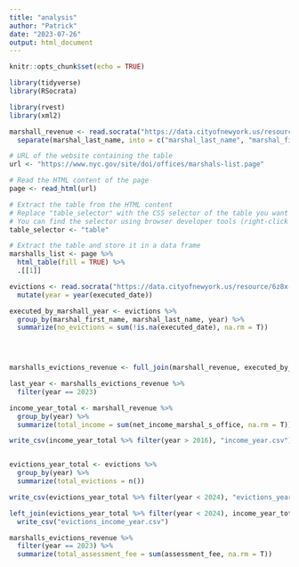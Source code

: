 ```yaml
---
title: "analysis"
author: "Patrick"
date: "2023-07-26"
output: html_document
---
```


```r
knitr::opts_chunk$set(echo = TRUE)

library(tidyverse)
library(RSocrata)

library(rvest)
library(xml2)
```

```r

marshall_revenue <- read.socrata("https://data.cityofnewyork.us/resource/7ewi-9cdf.csv") %>% 
  separate(marshal_last_name, into = c("marshal_last_name", "marshal_first init"), sep = ", | \\(")

```

```r
# URL of the website containing the table
url <- "https://www.nyc.gov/site/doi/offices/marshals-list.page"

# Read the HTML content of the page
page <- read_html(url)

# Extract the table from the HTML content
# Replace "table_selector" with the CSS selector of the table you want to scrape
# You can find the selector using browser developer tools (right-click on the table and inspect)
table_selector <- "table"

# Extract the table and store it in a data frame
marshalls_list <- page %>%
  html_table(fill = TRUE) %>% 
  .[[1]]

```

```r
evictions <- read.socrata("https://data.cityofnewyork.us/resource/6z8x-wfk4.csv") %>% 
  mutate(year = year(executed_date))

executed_by_marshall_year <- evictions %>% 
  group_by(marshal_first_name, marshal_last_name, year) %>% 
  summarize(no_evictions = sum(!is.na(executed_date), na.rm = T))


  

```

```r
marshalls_evictions_revenue <- full_join(marshall_revenue, executed_by_marshall_year, by = c("marshal_last_name" = "marshal_last_name", "year" = "year"))

last_year <- marshalls_evictions_revenue %>% 
  filter(year == 2023)
```

```r

income_year_total <- marshall_revenue %>% 
  group_by(year) %>% 
  summarize(total_income = sum(net_income_marshal_s_office, na.rm = T))

write_csv(income_year_total %>% filter(year > 2016), "income_year.csv")


evictions_year_total <- evictions %>% 
  group_by(year) %>% 
  summarize(total_evictions = n())

write_csv(evictions_year_total %>% filter(year < 2024), "evictions_year.csv")

left_join(evictions_year_total %>% filter(year < 2024), income_year_total %>% filter(year > 2016)) %>% 
  write_csv("evictions_income_year.csv")

```

```r

marshalls_evictions_revenue %>% 
  filter(year == 2023) %>% 
  summarize(total_assessment_fee = sum(assessment_fee, na.rm = T))


```

